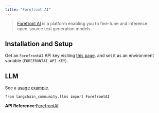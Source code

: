 ```yaml
---
title: "Forefront AI"
---
```


> [Forefront AI](https://forefront.ai/) is a platform enabling you to fine-tune and inference open-source text generation models

## Installation and Setup

Get an `ForefrontAI` API key visiting [this page](https://accounts.forefront.ai/sign-in?redirect_url=https%3A%2F%2Fforefront.ai%2Fapp%2Fapi-keys). and set it as an environment variable (`FOREFRONTAI_API_KEY`).

## LLM

See a [usage example](/src/oss/integrations/llms/forefrontai).

```
from langchain_community.llms import ForefrontAI
```

**API Reference:**[ForefrontAI](https://python.langchain.com/api_reference/community/llms/langchain_community.llms.forefrontai.ForefrontAI.html)
